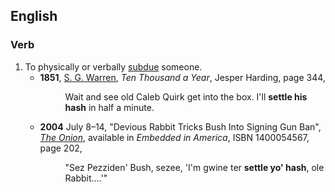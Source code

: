 ==English==
===Verb===
{{en-verb|settles someone's hash|settling someone's hash|settled someone's hash|inf=to [[settle]] (someone's) [[hash]]}}
# To physically or verbally [[subdue]] someone.
#*'''1851''', [[w:Samuel Warren (English lawyer)|S. G. Warren]], ''Ten Thousand a Year'', Jesper Harding, page 344,
#*:Wait and see old Caleb Quirk get into the box. I'll '''settle his hash''' in half a minute.
#*'''2004''' July 8–14, "Devious Rabbit Tricks Bush Into Signing Gun Ban", ''[[w:The Onion|The Onion]]'', available in ''Embedded in America'', ISBN 1400054567, page 202,
#*:"Sez Pezziden' Bush, sezee, 'I'm gwine ter '''settle yo' hash''', ole Rabbit....'"